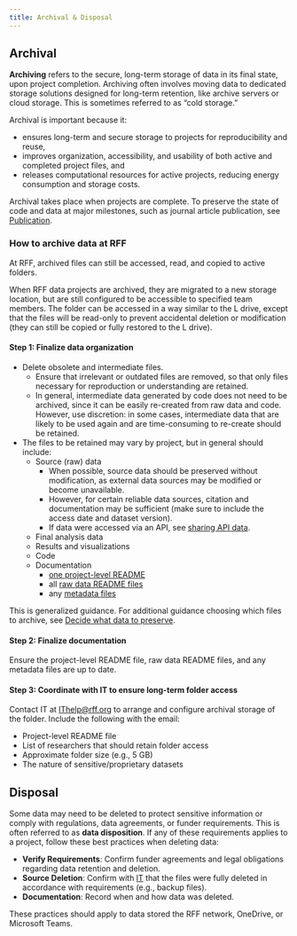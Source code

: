 ```yaml
---
title: Archival & Disposal
---
```


## Archival

__Archiving__ refers to the secure, long-term storage of data in its final state, upon project completion.
Archiving often involves moving data to dedicated storage solutions designed for long-term retention, like archive servers or cloud storage.
This is sometimes referred to as “cold storage.” 

Archival is important because it:

* ensures long-term and secure storage to projects for reproducibility and reuse,
* improves organization, accessibility, and usability of both active and completed project files, and
* releases computational resources for active projects, reducing energy consumption and storage costs.

::: {.callout-note}
Archival takes place when projects are complete. To preserve the state of code and data at major milestones, such as journal article publication, see [Publication](../data-management/publication.qmd).
:::

### How to archive data at RFF

::: {.callout-note}
At RFF, archived files can still be accessed, read, and copied to active folders.
:::

When RFF data projects are archived, they are migrated to a new storage location, but are still configured to be accessible to specified team members.
The folder can be accessed in a way similar to the L drive, except that the files will be read-only to prevent accidental deletion or modification (they can still be copied or fully restored to the L drive).

#### Step 1: Finalize data organization {#archival-finalize-data-org}

* Delete obsolete and intermediate files. 
  * Ensure that irrelevant or outdated files are removed, so that only files necessary for reproduction or understanding are retained.
  * In general, intermediate data generated by code does not need to be archived, since it can be easily re-created from raw data and code. However, use discretion: in some cases, intermediate data that are likely to be used again and are time-consuming to re-create should be retained.
  
* The files to be retained may vary by project, but in general should include:
  * Source (raw) data 
    * When possible, source data should be preserved without modification, as external data sources may be modified or become unavailable. 
    * However, for certain reliable data sources, citation and documentation may be sufficient (make sure to include the access date and dataset version).
    * If data were accessed via an API, see [sharing API data](../data-management/storage-options.qmd#apis).
  * Final analysis data
  * Results and visualizations
  * Code
  * Documentation
    * [one project-level README](../data-management/documentation.qmd#project-readme)
    * all [raw data README files](../data-management/documentation.qmd#raw-data)
    * any [metadata files](../data-management/publication.qmd#metadata)

This is generalized guidance. For additional guidance choosing which files to archive, see [Decide what data to preserve](https://dataoneorg.github.io/Education/bestpractices/decide-what-data).

#### Step 2: Finalize documentation

Ensure the project-level README file, raw data README files, and any metadata files are up to date.

#### Step 3: Coordinate with IT to ensure long-term folder access

Contact IT at [IThelp@rff.org](mailto:ithelp@rff.org) to arrange and configure archival storage of the folder. Include the following with the email:

* Project-level README file
* List of researchers that should retain folder access
* Approximate folder size (e.g., 5 GB)
* The nature of sensitive/proprietary datasets

## Disposal

Some data may need to be deleted to protect sensitive information or comply with regulations, data agreements, or funder requirements. This is often referred to as __data disposition__. If any of these requirements applies to a project, follow these best practices when deleting data:

* __Verify Requirements__: Confirm funder agreements and legal obligations regarding data retention and deletion.
* __Source Deletion__: Confirm with [IT](mailto:ithelp@rff.org) that the files were fully deleted in accordance with requirements (e.g., backup files).
* __Documentation__: Record when and how data was deleted.

These practices should apply to data stored the RFF network, OneDrive, or Microsoft Teams.


